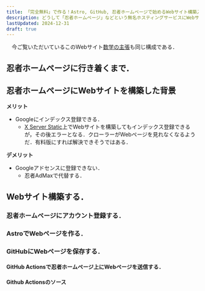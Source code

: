 ```yaml
---
title: 「完全無料」で作る！Astro, GitHub, 忍者ホームページで始めるWebサイト構築入門(0)
description: どうして「忍者ホームページ」などという無名ホスティングサービスにWebサイトを構築するに至ったのかを解説する．
lastUpdated: 2024-12-31
draft: true
---
```

　今ご覧いただいているこのWebサイト[数学の主張](https://mathdoc.ifdef.jp/)も同じ構成である．

## 忍者ホームページに行き着くまで．


## 忍者ホームページにWebサイトを構築した背景

**メリット**

- Googleにインデックス登録できる．
  - [X Server Static](https://static.xserver.ne.jp/)上でWebサイトを構築してもインデックス登録できるが，その後エラーとなる．クローラーがWebページを見れなくなるようだ．有料版にすれば解決できそうではある．

**デメリット**

- Googleアドセンスに登録できない．
  - 忍者AdMaxで代替する．

## Webサイト構築する．

### 忍者ホームページにアカウント登録する．

### AstroでWebページを作る．

### GitHubにWebページを保存する．

#### GitHub Actionsで忍者ホームページ上にWebページを送信する．

#### Github Actionsのソース